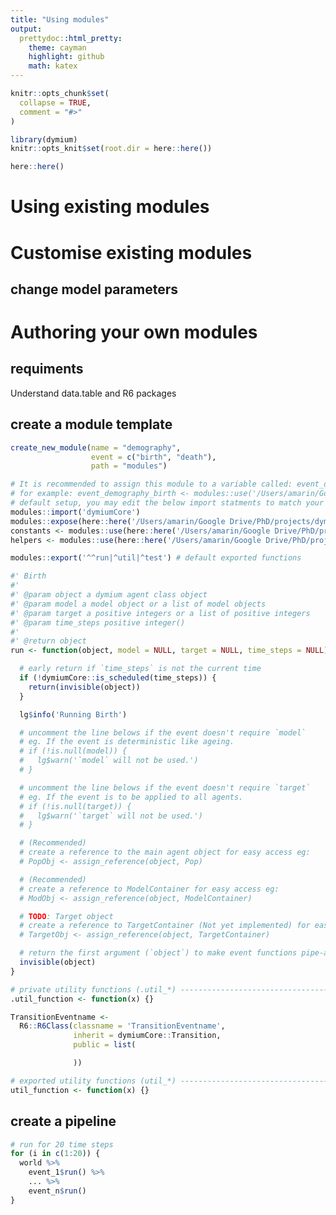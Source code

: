 ```yaml
---
title: "Using modules"
output:
  prettydoc::html_pretty:
    theme: cayman
    highlight: github
    math: katex
---
```


```r
knitr::opts_chunk$set(
  collapse = TRUE,
  comment = "#>"
)
```

```r
library(dymium)
knitr::opts_knit$set(root.dir = here::here())
```
```r
here::here()
```


# Using existing modules

# Customise existing modules

## change model parameters

# Authoring your own modules

## requiments

Understand data.table and R6 packages

## create a module template

```r
create_new_module(name = "demography", 
                  event = c("birth", "death"), 
                  path = "modules")
```

```r
# It is recommended to assign this module to a variable called: event_demography_birth
# for example: event_demography_birth <- modules::use('/Users/amarin/Google Drive/PhD/projects/dymium/packages/dymium/modules/demography/birth.R')
# default setup, you may edit the below import statments to match your requirements.
modules::import('dymiumCore')
modules::expose(here::here('/Users/amarin/Google Drive/PhD/projects/dymium/packages/dymium/modules/demography/logger.R')) # import lgr's logger. To use the logger use 'lg' (default logger's name).
constants <- modules::use(here::here('/Users/amarin/Google Drive/PhD/projects/dymium/packages/dymium/modules/demography/constants.R'))
helpers <- modules::use(here::here('/Users/amarin/Google Drive/PhD/projects/dymium/packages/dymium/modules/demography/helpers.R'))

modules::export('^^run|^util|^test') # default exported functions

#' Birth
#'
#' @param object a dymium agent class object
#' @param model a model object or a list of model objects
#' @param target a positive integers or a list of positive integers
#' @param time_steps positive integer()
#'
#' @return object
run <- function(object, model = NULL, target = NULL, time_steps = NULL) {

  # early return if `time_steps` is not the current time
  if (!dymiumCore::is_scheduled(time_steps)) {
    return(invisible(object))
  }

  lg$info('Running Birth')

  # uncomment the line belows if the event doesn't require `model`
  # eg. If the event is deterministic like ageing.
  # if (!is.null(model)) {
  #   lg$warn('`model` will not be used.')
  # }

  # uncomment the line belows if the event doesn't require `target`
  # eg. If the event is to be applied to all agents.
  # if (!is.null(target)) {
  #   lg$warn('`target` will not be used.')
  # }

  # (Recommended)
  # create a reference to the main agent object for easy access eg:
  # PopObj <- assign_reference(object, Pop)

  # (Recommended)
  # create a reference to ModelContainer for easy access eg:
  # ModObj <- assign_reference(object, ModelContainer)

  # TODO: Target object
  # create a reference to TargetContainer (Not yet implemented) for easy access
  # TargetObj <- assign_reference(object, TargetContainer)

  # return the first argument (`object`) to make event functions pipe-able.
  invisible(object)
}

# private utility functions (.util_*) -------------------------------------
.util_function <- function(x) {}

TransitionEventname <-
  R6::R6Class(classname = 'TransitionEventname',
              inherit = dymiumCore::Transition,
              public = list(

              ))

# exported utility functions (util_*) -------------------------------------
util_function <- function(x) {}

```
## create a pipeline

```r
# run for 20 time steps
for (i in c(1:20)) {
  world %>%
    event_1$run() %>%
    ... %>%
    event_n$run()
}
```

